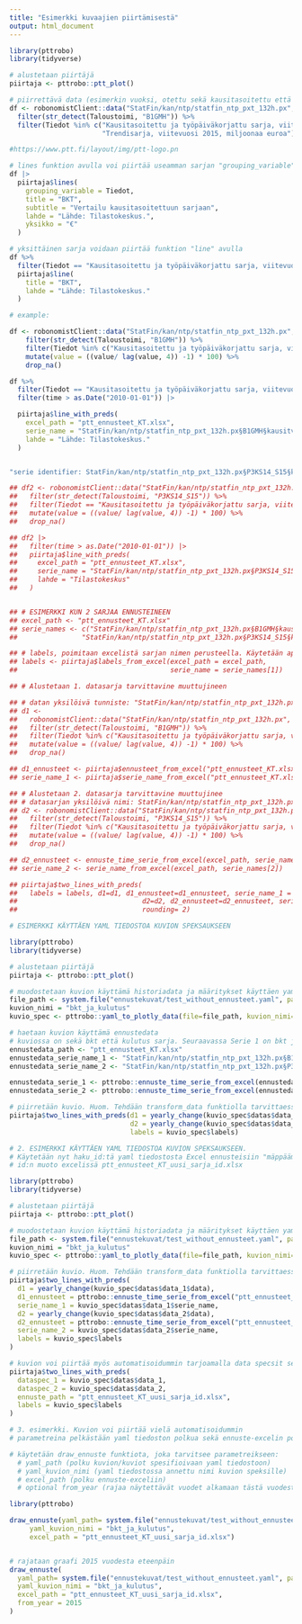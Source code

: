 ```yaml
---
title: "Esimerkki kuvaajien piirtämisestä"
output: html_document
---
```


```r
library(pttrobo)
library(tidyverse)
```

```r
# alustetaan piirtäjä
piirtaja <- pttrobo::ptt_plot()

# piirrettävä data (esimerkin vuoksi, otettu sekä kausitasoitettu että trendisarja)
df <- robonomistClient::data("StatFin/kan/ntp/statfin_ntp_pxt_132h.px", tidy_time=TRUE) %>%
  filter(str_detect(Taloustoimi, "B1GMH")) %>%
  filter(Tiedot %in% c("Kausitasoitettu ja työpäiväkorjattu sarja, viitevuosi 2015, miljoonaa euroa",
                       "Trendisarja, viitevuosi 2015, miljoonaa euroa"))

#https://www.ptt.fi/layout/img/ptt-logo.pn

# lines funktion avulla voi piirtää useamman sarjan "grouping_variable" hyödyntäen
df |>
  piirtaja$lines(
    grouping_variable = Tiedot,
    title = "BKT",
    subtitle = "Vertailu kausitasoitettuun sarjaan",
    lahde = "Lähde: Tilastokeskus.",
    yksikko = "€"
  )
```


```r
# yksittäinen sarja voidaan piirtää funktion "line" avulla
df %>%
  filter(Tiedot == "Kausitasoitettu ja työpäiväkorjattu sarja, viitevuosi 2015, miljoonaa euroa") |>
  piirtaja$line(
    title = "BKT",
    lahde = "Lähde: Tilastokeskus."
  )
```


```r
# example:

df <- robonomistClient::data("StatFin/kan/ntp/statfin_ntp_pxt_132h.px", tidy_time = TRUE) %>%
    filter(str_detect(Taloustoimi, "B1GMH")) %>%
    filter(Tiedot %in% c("Kausitasoitettu ja työpäiväkorjattu sarja, viitevuosi 2015, miljoonaa euroa")) %>% 
    mutate(value = ((value/ lag(value, 4)) -1) * 100) %>%
    drop_na()

df %>%
  filter(Tiedot == "Kausitasoitettu ja työpäiväkorjattu sarja, viitevuosi 2015, miljoonaa euroa") %>%
  filter(time > as.Date("2010-01-01")) |>

  piirtaja$line_with_preds(
    excel_path = "ptt_ennusteet_KT.xlsx",
    serie_name = "StatFin/kan/ntp/statfin_ntp_pxt_132h.px§B1GMH§kausitvv2015",
    lahde = "Lähde: Tilastokeskus."
  )


"serie identifier: StatFin/kan/ntp/statfin_ntp_pxt_132h.px§P3KS14_S15§kausitvv2015"
```


```r
## df2 <- robonomistClient::data("StatFin/kan/ntp/statfin_ntp_pxt_132h.px", tidy_time = TRUE) %>%
##   filter(str_detect(Taloustoimi, "P3KS14_S15")) %>%
##   filter(Tiedot == "Kausitasoitettu ja työpäiväkorjattu sarja, viitevuosi 2015, miljoonaa euroa") %>% 
##   mutate(value = ((value/ lag(value, 4)) -1) * 100) %>%
##   drop_na()

## df2 |>
##   filter(time > as.Date("2010-01-01")) |> 
##   piirtaja$line_with_preds(
##     excel_path = "ptt_ennusteet_KT.xlsx",
##     serie_name = "StatFin/kan/ntp/statfin_ntp_pxt_132h.px§P3KS14_S15§kausitvv2015",
##     lahde = "Tilastokeskus"
##   )


## # ESIMERKKI KUN 2 SARJAA ENNUSTEINEEN
## excel_path <- "ptt_ennusteet_KT.xlsx"
## serie_names <- c("StatFin/kan/ntp/statfin_ntp_pxt_132h.px§B1GMH§kausitvv2015",
##                "StatFin/kan/ntp/statfin_ntp_pxt_132h.px§P3KS14_S15§kausitvv2015")

## # labels, poimitaan excelistä sarjan nimen perusteella. Käytetään apufunktiota.
## labels <- piirtaja$labels_from_excel(excel_path = excel_path,
##                                      serie_name = serie_names[1])

## # Alustetaan 1. datasarja tarvittavine muuttujineen

## # datan yksilöivä tunniste: "StatFin/kan/ntp/statfin_ntp_pxt_132h.px§B1GMH§kausitvv2015"
## d1 <-
##   robonomistClient::data("StatFin/kan/ntp/statfin_ntp_pxt_132h.px", tidy_time = TRUE) %>%
##   filter(str_detect(Taloustoimi, "B1GMH")) %>%
##   filter(Tiedot %in% c("Kausitasoitettu ja työpäiväkorjattu sarja, viitevuosi 2015, miljoonaa euroa")) %>%
##   mutate(value = ((value/ lag(value, 4)) -1) * 100) %>%
##   drop_na()

## d1_ennusteet <- piirtaja$ennusteet_from_excel("ptt_ennusteet_KT.xlsx", serie_names[1])
## serie_name_1 <- piirtaja$serie_name_from_excel("ptt_ennusteet_KT.xlsx", serie_names[1])

## # Alustetaan 2. datasarja tarvittavine muuttujinee
## # datasarjan yksilöivä nimi: StatFin/kan/ntp/statfin_ntp_pxt_132h.px§P3KS14_S15§kausitvv2015
## d2 <- robonomistClient::data("StatFin/kan/ntp/statfin_ntp_pxt_132h.px", tidy_time = TRUE) %>%
##   filter(str_detect(Taloustoimi, "P3KS14_S15")) %>%
##   filter(Tiedot %in% c("Kausitasoitettu ja työpäiväkorjattu sarja, viitevuosi 2015, miljoonaa euroa")) %>%
##   mutate(value = ((value/ lag(value, 4)) -1) * 100) %>%
##   drop_na()

## d2_ennusteet <- ennuste_time_serie_from_excel(excel_path, serie_names[2])
## serie_name_2 <- serie_name_from_excel(excel_path, serie_names[2])

## piirtaja$two_lines_with_preds(
##   labels = labels, d1=d1, d1_ennusteet=d1_ennusteet, serie_name_1 = serie_name_1,
##                               d2=d2, d2_ennusteet=d2_ennusteet, serie_name_2 = serie_name_2,
##                               rounding= 2) 
```


```r
# ESIMERKKI KÄYTTÄEN YAML TIEDOSTOA KUVION SPEKSAUKSEEN

library(pttrobo)
library(tidyverse)

# alustetaan piirtäjä
piirtaja <- pttrobo::ptt_plot()

# muodostetaan kuvion käyttämä historiadata ja määritykset käyttäen yaml tiedostoa
file_path <- system.file("ennustekuvat/test_without_ennusteet.yaml", package="pttrobo")
kuvion_nimi = "bkt_ja_kulutus"
kuvio_spec <- pttrobo::yaml_to_plotly_data(file=file_path, kuvion_nimi=kuvion_nimi)

# haetaan kuvion käyttämä ennustedata 
# kuviossa on sekä bkt että kulutus sarja. Seuraavassa Serie 1 on bkt ja serie 2 kulutus.
ennustedata_path <- "ptt_ennusteet_KT.xlsx"
ennustedata_serie_name_1 <- "StatFin/kan/ntp/statfin_ntp_pxt_132h.px§B1GMH§kausitvv2015"
ennustedata_serie_name_2 <- "StatFin/kan/ntp/statfin_ntp_pxt_132h.px§P3KS14_S15§kausitvv2015"

ennustedata_serie_1 <- pttrobo::ennuste_time_serie_from_excel(ennustedata_path, ennustedata_serie_name_1)
ennustedata_serie_2 <- pttrobo::ennuste_time_serie_from_excel(ennustedata_path, ennustedata_serie_name_2)

# piirretään kuvio. Huom. Tehdään transform_data funktiolla tarvittaessa vuosimuutos transformaatio
piirtaja$two_lines_with_preds(d1 = yearly_change(kuvio_spec$datas$data_1$data), d1_ennusteet = ennustedata_serie_1, serie_name_1 = kuvio_spec$datas$data_1$serie_name,
                              d2 = yearly_change(kuvio_spec$datas$data_2$data), d2_ennusteet = ennustedata_serie_2, serie_name_2 = kuvio_spec$datas$data_2$serie_name,
                              labels = kuvio_spec$labels)


```

```r
# 2. ESIMERKKI KÄYTTÄEN YAML TIEDOSTOA KUVION SPEKSAUKSEEN.
# Käytetään nyt haku_id:tä yaml tiedostosta Excel ennusteisiin "mäppäämiseen"
# id:n muoto excelissä ptt_ennusteet_KT_uusi_sarja_id.xlsx

library(pttrobo)
library(tidyverse)

# alustetaan piirtäjä
piirtaja <- pttrobo::ptt_plot()

# muodostetaan kuvion käyttämä historiadata ja määritykset käyttäen yaml tiedostoa
file_path <- system.file("ennustekuvat/test_without_ennusteet.yaml", package="pttrobo")
kuvion_nimi = "bkt_ja_kulutus"
kuvio_spec <- pttrobo::yaml_to_plotly_data(file=file_path, kuvion_nimi=kuvion_nimi)

# piirretään kuvio. Huom. Tehdään transform_data funktiolla tarvittaessa vuosimuutos transformaatio
piirtaja$two_lines_with_preds(
  d1 = yearly_change(kuvio_spec$datas$data_1$data),
  d1_ennusteet = pttrobo::ennuste_time_serie_from_excel("ptt_ennusteet_KT_uusi_sarja_id.xlsx", kuvio_spec$datas$data_1$datahaku_id), 
  serie_name_1 = kuvio_spec$datas$data_1$serie_name,
  d2 = yearly_change(kuvio_spec$datas$data_2$data), 
  d2_ennusteet = pttrobo::ennuste_time_serie_from_excel("ptt_ennusteet_KT_uusi_sarja_id.xlsx", kuvio_spec$datas$data_2$datahaku_id), 
  serie_name_2 = kuvio_spec$datas$data_2$serie_name,
  labels = kuvio_spec$labels
)

# kuvion voi piirtää myös automatisoidummin tarjoamalla data specsit sekä polun ennuste-exceliin joka koodattu datahaku id:llä
piirtaja$two_lines_with_preds(
  dataspec_1 = kuvio_spec$datas$data_1,
  dataspec_2 = kuvio_spec$datas$data_2,
  ennuste_path = "ptt_ennusteet_KT_uusi_sarja_id.xlsx",
  labels = kuvio_spec$labels
)
```

```r
# 3. esimerkki. Kuvion voi piirtää vielä automatisoidummin 
# parametreina pelkästään yaml tiedoston polkua sekä ennuste-excelin polkua.

# käytetään draw_ennuste funktiota, joka tarvitsee parametreikseen:
  # yaml_path (polku kuvion/kuviot spesifioivaan yaml tiedostoon)
  # yaml_kuvion_nimi (yaml tiedostossa annettu nimi kuvion speksille) 
  # excel_path (polku ennuste-exceliin)
  # optional from_year (rajaa näytettävät vuodet alkamaan tästä vuodesta)

library(pttrobo)

draw_ennuste(yaml_path= system.file("ennustekuvat/test_without_ennusteet.yaml", package="pttrobo"),
     yaml_kuvion_nimi = "bkt_ja_kulutus",
     excel_path = "ptt_ennusteet_KT_uusi_sarja_id.xlsx")


# rajataan graafi 2015 vuodesta eteenpäin
draw_ennuste(
  yaml_path= system.file("ennustekuvat/test_without_ennusteet.yaml", package="pttrobo"),
  yaml_kuvion_nimi = "bkt_ja_kulutus",
  excel_path = "ptt_ennusteet_KT_uusi_sarja_id.xlsx",
  from_year = 2015
)
```
